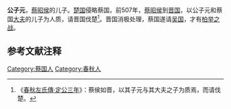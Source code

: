 {{模板:Infobox 先秦人物
|名称=公子元
|姓=[[姬姓|姬]]
|氏=
|名=元
|字=
|别名=
|别字=
|谥号=
|时代=春秋
|国家=[[蔡国|蔡]] 
|身份=蔡国公子
|父亲=[[蔡昭侯|蔡昭侯]]
}}
'''公子元'''，[[蔡昭侯|蔡昭侯]]的儿子。[[楚国|楚国]]侵略蔡国，前507年，[[蔡昭侯|蔡昭侯]]到[[晋国|晋国]]，以公子元和蔡国[[大夫|大夫]]的儿子为人质，请晋国伐楚<ref>《[[s:春秋左氏傳/定公|春秋左氏傳·定公三年]]》：蔡侯如晋，以其子元与其大夫之子为质焉，而请伐楚。</ref>。晋国消极处理，蔡国遂请[[吴国|吴国]]，才有[[柏举之战|柏举之战]]。

==参考文献注释==
{{Reflist}}
[[Category:蔡国人|Category:蔡国人]]
[[Category:春秋人|Category:春秋人]]